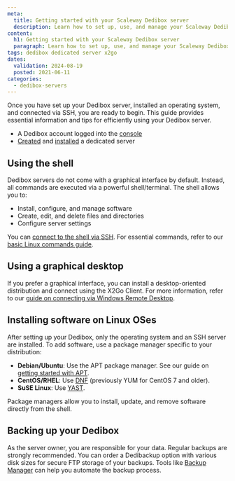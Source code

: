 ```yaml
---
meta:
  title: Getting started with your Scaleway Dedibox server
  description: Learn how to set up, use, and manage your Scaleway Dedibox server with this comprehensive guide, including tips on using the shell, installing software, and backing up your data.
content:
  h1: Getting started with your Scaleway Dedibox server
  paragraph: Learn how to set up, use, and manage your Scaleway Dedibox server with this comprehensive guide, including tips on using the shell, installing software, and backing up your data.
tags: dedibox dedicated server x2go 
dates:
  validation: 2024-08-19
  posted: 2021-06-11
categories:
  - dedibox-servers
---
```


Once you have set up your Dedibox server, installed an operating system, and connected via SSH, you are ready to begin. This guide provides essential information and tips for efficiently using your Dedibox server.

<Macro id="requirements" />

- A Dedibox account logged into the [console](https://console.online.net)
- [Created](/dedibox/how-to/order-a-server/) and [installed](/dedibox/how-to/install-a-server/) a dedicated server

## Using the shell

Dedibox servers do not come with a graphical interface by default. Instead, all commands are executed via a powerful shell/terminal. The shell allows you to:

- Install, configure, and manage software
- Create, edit, and delete files and directories
- Configure server settings

You can [connect to the shell via SSH](/dedibox/how-to/connect-to-server/#connecting-via-ssh). For essential commands, refer to our [basic Linux commands guide](/dedibox/reference-content/basic-linux-commands/).

## Using a graphical desktop

If you prefer a graphical interface, you can install a desktop-oriented distribution and connect using the X2Go Client. For more information, refer to our [guide on connecting via Windows Remote Desktop](/dedibox/how-to/connect-to-server/#connecting-via-remote-desktop).

## Installing software on Linux OSes

After setting up your Dedibox, only the operating system and an SSH server are installed. To add software, use a package manager specific to your distribution:

- **Debian/Ubuntu**: Use the APT package manager. See our guide on [getting started with APT](/dedibox/how-to/manage-packages/).
- **CentOS/RHEL**: Use [DNF](https://dnf.readthedocs.io/en/latest/) (previously YUM for CentOS 7 and older).
- **SuSE Linux**: Use [YAST](https://documentation.suse.com/sles/15-SP2/html/SLES-all/cha-yast-software.html).

Package managers allow you to install, update, and remove software directly from the shell.

## Backing up your Dedibox

As the server owner, you are responsible for your data. Regular backups are strongly recommended. You can order a Dedibackup option with various disk sizes for secure FTP storage of your backups. Tools like [Backup Manager](https://manpages.ubuntu.com/manpages/oracular/en/man8/backup-manager.8.html) can help you automate the backup process.